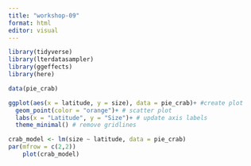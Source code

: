 ```yaml
---
title: "workshop-09"
format: html
editor: visual
---
```


```r
library(tidyverse)
library(lterdatasampler)
library(ggeffects)
library(here)

data(pie_crab)

```

```r
ggplot(aes(x = latitude, y = size), data = pie_crab)+ #create plot
  geom_point(color = "orange")+ # scatter plot
  labs(x = "Latitude", y = "Size")+ # update axis labels
  theme_minimal() # remove gridlines
```

```r
crab_model <- lm(size ~ latitude, data = pie_crab)
par(mfrow = c(2,2))
    plot(crab_model)
    
    
```

